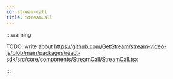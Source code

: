 ```yaml
---
id: stream-call
title: StreamCall
---
```


:::warning

TODO: write about https://github.com/GetStream/stream-video-js/blob/main/packages/react-sdk/src/core/components/StreamCall/StreamCall.tsx

:::
